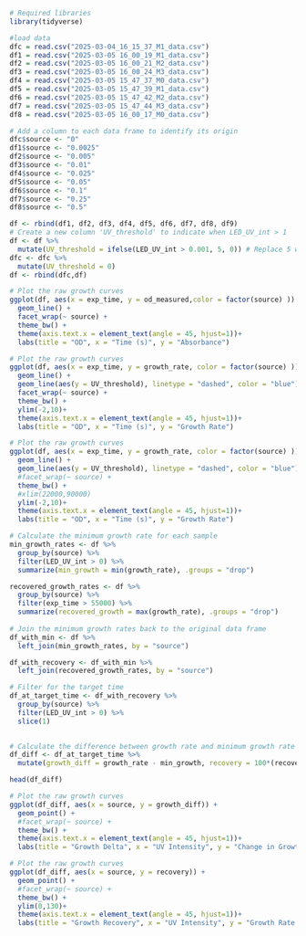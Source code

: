 
```r
# Required libraries
library(tidyverse)
```


```r
#load data
dfc = read.csv("2025-03-04_16_15_37_M1_data.csv")
df1 = read.csv("2025-03-05 16_00_19_M1_data.csv")
df2 = read.csv("2025-03-05 16_00_21_M2_data.csv")
df3 = read.csv("2025-03-05 16_00_24_M3_data.csv")
df4 = read.csv("2025-03-05 15_47_37_M0_data.csv")
df5 = read.csv("2025-03-05 15_47_39_M1_data.csv")
df6 = read.csv("2025-03-05 15_47_42_M2_data.csv")
df7 = read.csv("2025-03-05 15_47_44_M3_data.csv")
df8 = read.csv("2025-03-05 16_00_17_M0_data.csv")

# Add a column to each data frame to identify its origin
dfc$source <- "0"
df1$source <- "0.0025"
df2$source <- "0.005"
df3$source <- "0.01"
df4$source <- "0.025"
df5$source <- "0.05"
df6$source <- "0.1"
df7$source <- "0.25"
df8$source <- "0.5"

df <- rbind(df1, df2, df3, df4, df5, df6, df7, df8, df9)
# Create a new column 'UV_threshold' to indicate when LED_UV_int > 1
df <- df %>%
  mutate(UV_threshold = ifelse(LED_UV_int > 0.001, 5, 0)) # Replace 5 with your desired arbitrary height
dfc <- dfc %>%
  mutate(UV_threshold = 0)
df <- rbind(dfc,df)
```

```r
# Plot the raw growth curves 
ggplot(df, aes(x = exp_time, y = od_measured,color = factor(source) )) +
  geom_line() +
  facet_wrap(~ source) +
  theme_bw() +
  theme(axis.text.x = element_text(angle = 45, hjust=1))+
  labs(title = "OD", x = "Time (s)", y = "Absorbance")
```
```r
# Plot the raw growth curves 
ggplot(df, aes(x = exp_time, y = growth_rate, color = factor(source) )) +
  geom_line() +
  geom_line(aes(y = UV_threshold), linetype = "dashed", color = "blue") +  # Add LED_UV_int as a dashed line
  facet_wrap(~ source) +
  theme_bw() +
  ylim(-2,10)+
  theme(axis.text.x = element_text(angle = 45, hjust=1))+
  labs(title = "OD", x = "Time (s)", y = "Growth Rate")
```
```r
# Plot the raw growth curves 
ggplot(df, aes(x = exp_time, y = growth_rate, color = factor(source) )) +
  geom_line() +
  geom_line(aes(y = UV_threshold), linetype = "dashed", color = "blue") +  # Add LED_UV_int as a dashed line
  #facet_wrap(~ source) +
  theme_bw() +
  #xlim(22000,90000)
  ylim(-2,10)+
  theme(axis.text.x = element_text(angle = 45, hjust=1))+
  labs(title = "OD", x = "Time (s)", y = "Growth Rate")
```
```r
# Calculate the minimum growth rate for each sample
min_growth_rates <- df %>%
  group_by(source) %>%
  filter(LED_UV_int > 0) %>%
  summarize(min_growth = min(growth_rate), .groups = "drop")

recovered_growth_rates <- df %>%
  group_by(source) %>%
  filter(exp_time > 55000) %>%
  summarize(recovered_growth = max(growth_rate), .groups = "drop")
  
# Join the minimum growth rates back to the original data frame
df_with_min <- df %>%
  left_join(min_growth_rates, by = "source")

df_with_recovery <- df_with_min %>%
  left_join(recovered_growth_rates, by = "source")

# Filter for the target time
df_at_target_time <- df_with_recovery %>%
  group_by(source) %>%
  filter(LED_UV_int > 0) %>%
  slice(1)
  

# Calculate the difference between growth rate and minimum growth rate
df_diff <- df_at_target_time %>%
  mutate(growth_diff = growth_rate - min_growth, recovery = 100*(recovered_growth/growth_rate))

head(df_diff)
```
```r
# Plot the raw growth curves 
ggplot(df_diff, aes(x = source, y = growth_diff)) +
  geom_point() +
  #facet_wrap(~ source) +
  theme_bw() +
  theme(axis.text.x = element_text(angle = 45, hjust=1))+
  labs(title = "Growth Delta", x = "UV Intensity", y = "Change in Growth Rate")
```
```r
# Plot the raw growth curves 
ggplot(df_diff, aes(x = source, y = recovery)) +
  geom_point() +
  #facet_wrap(~ source) +
  theme_bw() +
  ylim(0,130)+
  theme(axis.text.x = element_text(angle = 45, hjust=1))+
  labs(title = "Growth Recovery", x = "UV Intensity", y = "Growth Rate Recovery (%)")
```

